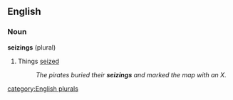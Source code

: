 ==English==

===Noun===
'''seizings''' (plural)

#Things [[seized]]
#:''The pirates buried their '''seizings''' and marked the map with an X.''

[[category:English plurals]]